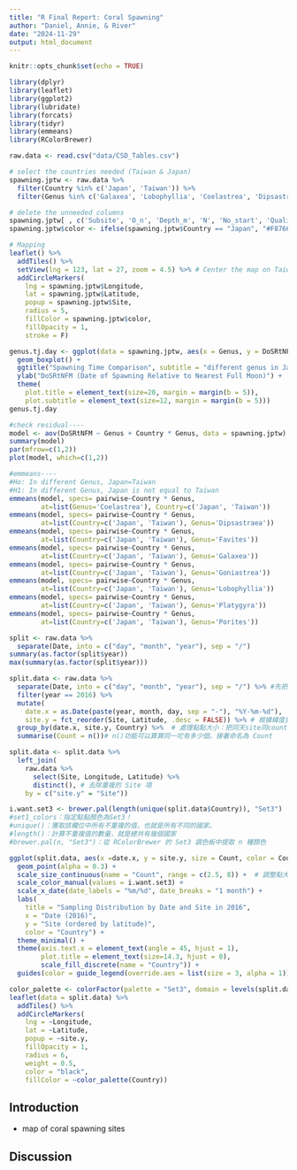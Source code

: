 ```yaml
---
title: "R Final Report: Coral Spawning"
author: "Daniel, Annie, & River"
date: "2024-11-29"
output: html_document
---
```


```r
knitr::opts_chunk$set(echo = TRUE)
```

```r
library(dplyr)
library(leaflet)
library(ggplot2)
library(lubridate)
library(forcats)
library(tidyr)
library(emmeans)
library(RColorBrewer)
```

```r
raw.data <- read.csv("data/CSD_Tables.csv")
```

```r
# select the countries needed (Taiwan & Japan)
spawning.jptw <- raw.data %>% 
  filter(Country %in% c('Japan', 'Taiwan')) %>%
  filter(Genus %in% c('Galaxea', 'Lobophyllia', 'Coelastrea', 'Dipsastraea', 'Favites', 'Goniastrea', 'Platygyra', 'Porites'))

# delete the unneeded columns
spawning.jptw[ , c('Subsite', 'O_n', 'Depth_m', 'N', 'No_start', 'Quality_start', 'No_end', 'Quality_end', 'Gamete_release', 'Situation', 'Timezone', 'Reference', 'Comments')] <- list(NULL)
spawning.jptw$color <- ifelse(spawning.jptw$Country == "Japan", "#F8766D", "#00BFC4")

# Mapping
leaflet() %>%
  addTiles() %>%
  setView(lng = 123, lat = 27, zoom = 4.5) %>% # Center the map on Taiwan
  addCircleMarkers(
    lng = spawning.jptw$Longitude,
    lat = spawning.jptw$Latitude,
    popup = spawning.jptw$Site,
    radius = 5,
    fillColor = spawning.jptw$color,
    fillOpacity = 1,
    stroke = F)
```


```r
genus.tj.day <- ggplot(data = spawning.jptw, aes(x = Genus, y = DoSRtNFM, color = Country)) + 
  geom_boxplot() + 
  ggtitle("Spawning Time Comparison", subtitle = "different genus in Japan and Taiwan") + 
  ylab("DoSRtNFM (Date of Spawning Relative to Nearest Full Moon)") + 
  theme(
    plot.title = element_text(size=20, margin = margin(b = 5)),
    plot.subtitle = element_text(size=12, margin = margin(b = 5)))
genus.tj.day

#check residual----
model <- aov(DoSRtNFM ~ Genus + Country * Genus, data = spawning.jptw)
summary(model)
par(mfrow=c(1,2))
plot(model, which=c(1,2))
```

```r
#emmeans----
#Ho: In different Genus, Japan=Taiwan
#H1: In different Genus, Japan is not equal to Taiwan
emmeans(model, specs= pairwise~Country * Genus, 
        at=list(Genus='Coelastrea'), Country=c('Japan', 'Taiwan'))
emmeans(model, specs= pairwise~Country * Genus, 
        at=list(Country=c('Japan', 'Taiwan'), Genus='Dipsastraea'))
emmeans(model, specs= pairwise~Country * Genus, 
        at=list(Country=c('Japan', 'Taiwan'), Genus='Favites'))
emmeans(model, specs= pairwise~Country * Genus, 
        at=list(Country=c('Japan', 'Taiwan'), Genus='Galaxea'))
emmeans(model, specs= pairwise~Country * Genus, 
        at=list(Country=c('Japan', 'Taiwan'), Genus='Goniastrea'))
emmeans(model, specs= pairwise~Country * Genus, 
        at=list(Country=c('Japan', 'Taiwan'), Genus='Lobophyllia'))
emmeans(model, specs= pairwise~Country * Genus, 
        at=list(Country=c('Japan', 'Taiwan'), Genus='Platygyra'))
emmeans(model, specs= pairwise~Country * Genus, 
        at=list(Country=c('Japan', 'Taiwan'), Genus='Porites'))
```

```r
split <- raw.data %>%
  separate(Date, into = c("day", "month", "year"), sep = "/")
summary(as.factor(split$year))
max(summary(as.factor(split$year)))
```

```r
split.data <- raw.data %>%
  separate(Date, into = c("day", "month", "year"), sep = "/") %>% #先把年月日拆開才能篩選2016
  filter(year == 2016) %>%
  mutate(
    date.x = as.Date(paste(year, month, day, sep = "-"), "%Y-%m-%d"),
    site.y = fct_reorder(Site, Latitude, .desc = FALSE)) %>% # 根據緯度重新排列地點
  group_by(date.x, site.y, Country) %>%  # 處理點點大小：把同天site同country的數據分在同一坨
  summarise(Count = n())# n()功能可以算算同一坨有多少個。接著命名為 Count

split.data <- split.data %>%
  left_join(
    raw.data %>%
      select(Site, Longitude, Latitude) %>%
      distinct(), # 去除重複的 Site 項
    by = c("site.y" = "Site"))

i.want.set3 <- brewer.pal(length(unique(split.data$Country)), "Set3")
#set1_colors：指定點點顏色為Set3！
#unique()：獲取該欄位中所有不重複的值，也就是所有不同的國家。
#length()：計算不重複值的數量，就是總共有幾個國家
#brewer.pal(n, "Set3")：從 RColorBrewer 的 Set3 調色板中提取 n 種顏色

ggplot(split.data, aes(x =date.x, y = site.y, size = Count, color = Country)) +
  geom_point(alpha = 0.3) +  
  scale_size_continuous(name = "Count", range = c(2.5, 8)) +  # 調整點大小
  scale_color_manual(values = i.want.set3) +  
  scale_x_date(date_labels = "%m/%d", date_breaks = "1 month") +
  labs(
    title = "Sampling Distribution by Date and Site in 2016",
    x = "Date (2016)",
    y = "Site (ordered by latitude)",
    color = "Country") +
  theme_minimal() +
  theme(axis.text.x = element_text(angle = 45, hjust = 1),
        plot.title = element_text(size=14.3, hjust = 0),
        scale_fill_discrete(name = "Country")) +
  guides(color = guide_legend(override.aes = list(size = 3, alpha = 1)))
```

```r
color_palette <- colorFactor(palette = "Set3", domain = levels(split.data$Country))
leaflet(data = split.data) %>%
  addTiles() %>%
  addCircleMarkers(
    lng = ~Longitude,
    lat = ~Latitude,
    popup = ~site.y,
    fillOpacity = 1,
    radius = 6,
    weight = 0.5,
    color = "black",
    fillColor = ~color_palette(Country))
```







## Introduction

- map of coral spawning sites 




## Discussion

